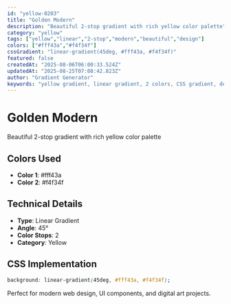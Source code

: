 ```yaml
---
id: "yellow-0203"
title: "Golden Modern"
description: "Beautiful 2-stop gradient with rich yellow color palette"
category: "yellow"
tags: ["yellow","linear","2-stop","modern","beautiful","design"]
colors: ["#fff43a","#f4f34f"]
cssGradient: "linear-gradient(45deg, #fff43a, #f4f34f)"
featured: false
createdAt: "2025-08-06T06:00:33.524Z"
updatedAt: "2025-08-25T07:08:42.823Z"
author: "Gradient Generator"
keywords: "yellow gradient, linear gradient, 2 colors, CSS gradient, design, #fff43a, #f4f34f"
---
```


# Golden Modern

Beautiful 2-stop gradient with rich yellow color palette

## Colors Used
- **Color 1**: #fff43a
- **Color 2**: #f4f34f

## Technical Details
- **Type**: Linear Gradient
- **Angle**: 45°
- **Color Stops**: 2
- **Category**: Yellow

## CSS Implementation
```css
background: linear-gradient(45deg, #fff43a, #f4f34f);
```

Perfect for modern web design, UI components, and digital art projects.
